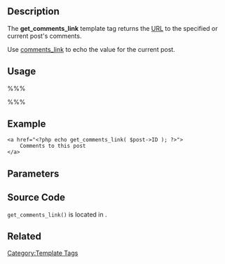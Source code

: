 {{Languages|
{{en|Template Tags/get_comments_link}}
{{ja|関数リファレンス/get_comments_link}}
}}

== Description ==

The '''get_comments_link''' template tag returns the [[Glossary#URI and URL|URL]] to the specified or current post's comments.

Use [[Template Tags/comments_link|comments_link]] to echo the value for the current post.

== Usage ==

%%% <?php get_comments_link( $post_ID ); ?> %%%

== Example ==

<pre>
<a href="<?php echo get_comments_link( $post->ID ); ?>">
    Comments to this post
</a>
</pre>

== Parameters ==

{{Parameter|post_ID|integer|The ID of the post for which to print the comment's link.|optional|0 (the current post)}}

== Source Code ==
<code>get_comments_link()</code> is located in {{Trac|wp-includes/get_comment-template.php}}.

== Related ==

{{Tag Comments Tags}}

{{Tag Footer}}

[[Category:Template Tags]]